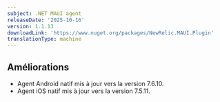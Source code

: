 ```yaml
---
subject: .NET MAUI agent
releaseDate: '2025-10-16'
version: 1.1.13
downloadLink: 'https://www.nuget.org/packages/NewRelic.MAUI.Plugin'
translationType: machine
---
```


## Améliorations

* Agent Android natif mis à jour vers la version 7.6.10.
* Agent iOS natif mis à jour vers la version 7.5.11.